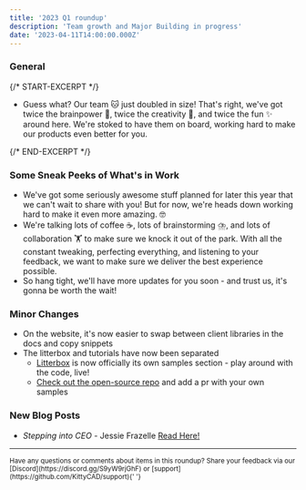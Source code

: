 ```yaml
---
title: '2023 Q1 roundup'
description: 'Team growth and Major Building in progress'
date: '2023-04-11T14:00:00.000Z'
---
```


### General

{/* START-EXCERPT */}

-   Guess what? Our team 🐱 just doubled in size! That's right, we've got twice the brainpower 🧠, twice the creativity 🦾, and twice the fun ✨ around here. We're stoked to have them on board, working hard to make our products even better for you.

{/* END-EXCERPT */}

### Some Sneak Peeks of What's in Work

-   We've got some seriously awesome stuff planned for later this year that we can't wait to share with you! But for now, we're heads down working hard to make it even more amazing. 🤓
-   We're talking lots of coffee ☕️, lots of brainstorming ⛈️, and lots of collaboration 🏋️ to make sure we knock it out of the park. With all the constant tweaking, perfecting everything, and listening to your feedback, we want to make sure we deliver the best experience possible.
-   So hang tight, we'll have more updates for you soon - and trust us, it's gonna be worth the wait!

### Minor Changes

-   On the website, it's now easier to swap between client libraries in the docs and copy snippets
-   The litterbox and tutorials have now been separated
    -   [Litterbox](https://kittycad.io/docs/samples/convert_file) is now officially its own samples section - play around with the code, live!
    -   [Check out the open-source repo](https://github.com/KittyCAD/litterbox) and add a pr with your own samples

### New Blog Posts

-   _Stepping into CEO_ - Jessie Frazelle [Read Here!](https://kittycad.io/blog/stepping-into-ceo)

---

<sub>
    Have any questions or comments about items in this roundup? Share your
    feedback via our [Discord](https://discord.gg/S9yW9rjGhF) or
    [support](https://github.com/KittyCAD/support){' '}
</sub>
